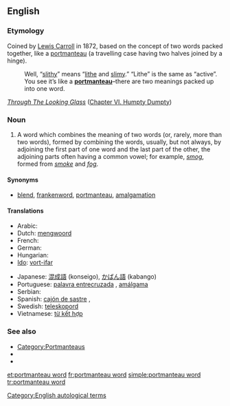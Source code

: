 {{rfd|This term seems like it is the sum of its parts to me.  Shouldn't it just be merged into the linguistic sense of [[portmanteau]], the definition of which is currently just "A [[portmanteau word]]?}}
==English==

===Etymology===
Coined by [[w:Lewis Carroll|Lewis Carroll]] in 1872, based on the concept of two words packed together, like a [[portmanteau]] (a travelling case having two halves joined by a hinge).
: Well, “[[slithy]]” means “[[lithe]] and [[slimy]].” “Lithe” is the same as “active”. You see it’s like a '''[[portmanteau]]'''–there are two meanings packed up into one word.
''[[s:Through The Looking Glass (And What Alice Found There)|Through The Looking Glass]]'' ([[s:Through the Looking Glass (And What Alice Found There)/Chapter VI|Chapter VI. Humpty Dumpty]])

===Noun===
{{en-noun|sg=[[portmanteau]] [[word]]}}

# {{linguistics}} A word which combines the meaning of two words (or, rarely, more than two words), formed by combining the words, usually, but not always, by adjoining the first part of one word and the last part of the other, the adjoining parts often having a common vowel; for example, ''[[smog]]'', formed from ''[[smoke]]'' and ''[[fog]]''.

====Synonyms====
* [[blend]], [[frankenword]], [[portmanteau]], [[amalgamation]]

====Translations====
{{trans-top|a word formed which combines the meaning of two words}}
* Arabic: {{Arab|[[كلمة منحوتة من كلمتين]]}} {{f}}
* Dutch: [[mengwoord]] {{n}}
* French: {{t+|fr|mot-valise|m}}
* German: {{t+|de|Kofferwort|n}}
* Hungarian: {{t|hu|vegyülékszó}}
* [[Ido]]: [[vort-ifar]]
{{trans-mid}}
* Japanese: [[混成語]] (konseigo), [[かばん語]] (kabango)
* Portuguese: [[palavra entrecruzada]] {{f}}, [[amálgama]] {{f}}
* Serbian: {{t|sr|кованица|f|tr=kovanica|sc=Cyrl}}
* Spanish: [[cajón de sastre]] {{f}},  {{t+|es|contracción|f}}
* Swedish: [[teleskopord]] {{n}}
* Vietnamese: [[từ kết hợp]] <!-- This literal translation back into English belongs on the Vietnamese page (''literally: "combined word"'') -->
{{trans-bottom}}

===See also===
* [[:Category:English blends|Category:Portmanteaus]]
* {{pedia}}
* {{pedia|List of portmanteaus}}

[[Category:English autological terms]]

[[et:portmanteau word]]
[[fr:portmanteau word]]
[[simple:portmanteau word]]
[[tr:portmanteau word]]